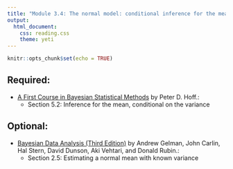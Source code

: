 ```yaml
---
title: "Module 3.4: The normal model: conditional inference for the mean"
output: 
  html_document:
    css: reading.css
    theme: yeti
---
```


```r
knitr::opts_chunk$set(echo = TRUE)
```


## Required:
- [A First Course in Bayesian Statistical Methods](https://find.library.duke.edu/catalog/DUKE004968562) by Peter D. Hoff.:
    + Section 5.2: Inference for the mean, conditional on the variance

## Optional:

- [Bayesian Data Analysis (Third Edition)](http://www.amazon.com/Bayesian-Analysis-Chapman-Statistical-Science/dp/1439840954/) by Andrew Gelman, John Carlin, Hal Stern, David Dunson, Aki Vehtari, and Donald Rubin.:
    + Section 2.5: Estimating a normal mean with known variance